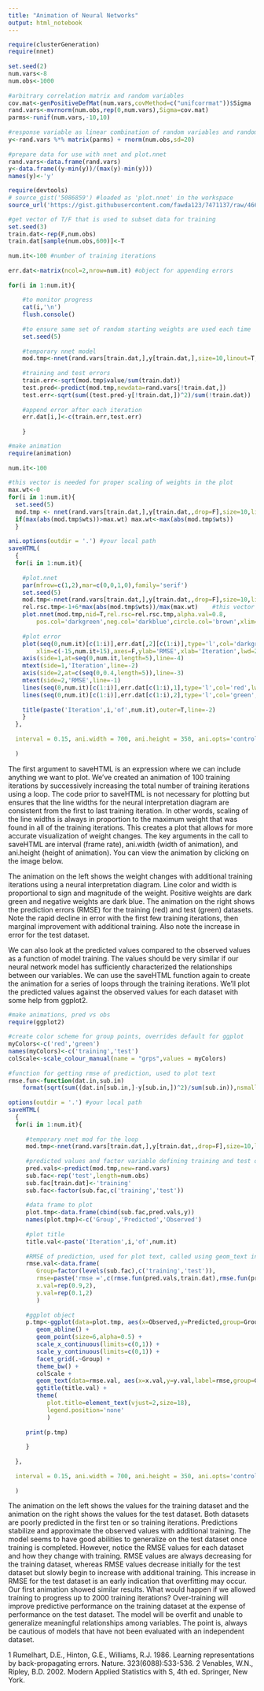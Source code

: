 ```yaml
---
title: "Animation of Neural Networks"
output: html_notebook
---
```


```r
require(clusterGeneration)
require(nnet)
 
set.seed(2)
num.vars<-8
num.obs<-1000
 
#arbitrary correlation matrix and random variables
cov.mat<-genPositiveDefMat(num.vars,covMethod=c("unifcorrmat"))$Sigma
rand.vars<-mvrnorm(num.obs,rep(0,num.vars),Sigma=cov.mat)
parms<-runif(num.vars,-10,10)
 
#response variable as linear combination of random variables and random error term
y<-rand.vars %*% matrix(parms) + rnorm(num.obs,sd=20)
 
#prepare data for use with nnet and plot.nnet
rand.vars<-data.frame(rand.vars)
y<-data.frame((y-min(y))/(max(y)-min(y)))
names(y)<-'y'
```

```r
require(devtools)
# source_gist('5086859') #loaded as 'plot.nnet' in the workspace
source_url('https://gist.githubusercontent.com/fawda123/7471137/raw/466c1474d0a505ff044412703516c34f1a4684a5/nnet_plot_update.r')
```

```r
#get vector of T/F that is used to subset data for training
set.seed(3) 
train.dat<-rep(F,num.obs)
train.dat[sample(num.obs,600)]<-T
 
num.it<-100 #number of training iterations
 
err.dat<-matrix(ncol=2,nrow=num.it) #object for appending errors
 
for(i in 1:num.it){
     
    #to monitor progress
    cat(i,'\n') 
    flush.console()
     
    #to ensure same set of random starting weights are used each time
    set.seed(5)
     
    #temporary nnet model
    mod.tmp<-nnet(rand.vars[train.dat,],y[train.dat,],size=10,linout=T,maxit=i,trace=F)
     
    #training and test errors
    train.err<-sqrt(mod.tmp$value/sum(train.dat))
    test.pred<-predict(mod.tmp,newdata=rand.vars[!train.dat,])
    test.err<-sqrt(sum((test.pred-y[!train.dat,])^2)/sum(!train.dat))
     
    #append error after each iteration
    err.dat[i,]<-c(train.err,test.err)
         
    }
```

```r
#make animation
require(animation)
 
num.it<-100
 
#this vector is needed for proper scaling of weights in the plot 
max.wt<-0
for(i in 1:num.it){
  set.seed(5)
  mod.tmp <- nnet(rand.vars[train.dat,],y[train.dat,,drop=F],size=10,linout=T,maxit=i-1,trace=F)
  if(max(abs(mod.tmp$wts))>max.wt) max.wt<-max(abs(mod.tmp$wts))
  }
 
ani.options(outdir = '.') #your local path
saveHTML(
  {
  for(i in 1:num.it){
   
    #plot.nnet
    par(mfrow=c(1,2),mar=c(0,0,1,0),family='serif')
    set.seed(5)
    mod.tmp<-nnet(rand.vars[train.dat,],y[train.dat,,drop=F],size=10,linout=T,maxit=i-1,trace=F)
    rel.rsc.tmp<-1+6*max(abs(mod.tmp$wts))/max(max.wt)    #this vector sets scale for line thickness
    plot.nnet(mod.tmp,nid=T,rel.rsc=rel.rsc.tmp,alpha.val=0.8,
        pos.col='darkgreen',neg.col='darkblue',circle.col='brown',xlim=c(0,100))
 
    #plot error
    plot(seq(0,num.it)[c(1:i)],err.dat[,2][c(1:i)],type='l',col='darkgrey',bty='n',ylim=c(-0.1,0.5),
        xlim=c(-15,num.it+15),axes=F,ylab='RMSE',xlab='Iteration',lwd=2,cex.lab=1.3)
    axis(side=1,at=seq(0,num.it,length=5),line=-4)
    mtext(side=1,'Iteration',line=-2)
    axis(side=2,at=c(seq(0,0.4,length=5)),line=-3)
    mtext(side=2,'RMSE',line=-1)
    lines(seq(0,num.it)[c(1:i)],err.dat[c(1:i),1],type='l',col='red',lwd=2)
    lines(seq(0,num.it)[c(1:i)],err.dat[c(1:i),2],type='l',col='green',lwd=2)
   
    title(paste('Iteration',i,'of',num.it),outer=T,line=-2)
    }
  },
   
  interval = 0.15, ani.width = 700, ani.height = 350, ani.opts='controls'
   
  )
```
 
 The first argument to saveHTML is an expression where we can include anything we want to plot. We’ve created an animation of 100 training iterations by successively increasing the total number of training iterations using a loop. The code prior to saveHTML is not necessary for plotting but ensures that the line widths for the neural interpretation diagram are consistent from the first to last training iteration. In other words, scaling of the line widths is always in proportion to the maximum weight that was found in all of the training iterations. This creates a plot that allows for more accurate visualization of weight changes. The key arguments in the call to saveHTML are interval (frame rate), ani.width (width of animation), and ani.height (height of animation). You can view the animation by clicking on the image below.

The animation on the left shows the weight changes with additional training iterations using a neural interpretation diagram. Line color and width is proportional to sign and magnitude of the weight. Positive weights are dark green and negative weights are dark blue. The animation on the right shows the prediction errors (RMSE) for the training (red) and test (green) datasets. Note the rapid decline in error with the first few training iterations, then marginal improvement with additional training. Also note the increase in error for the test dataset.

We can also look at the predicted values compared to the observed values as a function of model training. The values should be very similar if our neural network model has sufficiently characterized the relationships between our variables. We can use the saveHTML function again to create the animation for a series of loops through the training iterations. We’ll plot the predicted values against the observed values for each dataset with some help from ggplot2.








```r
#make animations, pred vs obs
require(ggplot2)
 
#create color scheme for group points, overrides default for ggplot
myColors<-c('red','green')
names(myColors)<-c('training','test')
colScale<-scale_colour_manual(name = "grps",values = myColors)
 
#function for getting rmse of prediction, used to plot text
rmse.fun<-function(dat.in,sub.in)
    format(sqrt(sum((dat.in[sub.in,]-y[sub.in,])^2)/sum(sub.in)),nsmall=4,digits=4)
 
options(outdir = '.') #your local path
saveHTML(
  {
  for(i in 1:num.it){
   
     #temporary nnet mod for the loop
     mod.tmp<-nnet(rand.vars[train.dat,],y[train.dat,,drop=F],size=10,linout=T,maxit=i,trace=F)
     
     #predicted values and factor variable defining training and test datasets
     pred.vals<-predict(mod.tmp,new=rand.vars)   
     sub.fac<-rep('test',length=num.obs)
     sub.fac[train.dat]<-'training'
     sub.fac<-factor(sub.fac,c('training','test'))
     
     #data frame to plot
     plot.tmp<-data.frame(cbind(sub.fac,pred.vals,y))
     names(plot.tmp)<-c('Group','Predicted','Observed')
     
     #plot title
     title.val<-paste('Iteration',i,'of',num.it)  
   
     #RMSE of prediction, used for plot text, called using geom_text in ggplot
     rmse.val<-data.frame(
        Group=factor(levels(sub.fac),c('training','test')),
        rmse=paste('rmse =',c(rmse.fun(pred.vals,train.dat),rmse.fun(pred.vals,!train.dat))),
        x.val=rep(0.9,2),
        y.val=rep(0.1,2)
        )
     
     #ggplot object
     p.tmp<-ggplot(data=plot.tmp, aes(x=Observed,y=Predicted,group=Group,colour=Group)) + 
        geom_abline() +
        geom_point(size=6,alpha=0.5) +
        scale_x_continuous(limits=c(0,1)) +
        scale_y_continuous(limits=c(0,1)) + 
        facet_grid(.~Group) +
        theme_bw() +
        colScale +
        geom_text(data=rmse.val, aes(x=x.val,y=y.val,label=rmse,group=Group),colour="black",size=4) +
        ggtitle(title.val) +
        theme(
           plot.title=element_text(vjust=2,size=18),
           legend.position='none'
           )
     
     print(p.tmp)
     
     }
     
  },
     
  interval = 0.15, ani.width = 700, ani.height = 350, ani.opts='controls'
     
  )
```

The animation on the left shows the values for the training dataset and the animation on the right shows the values for the test dataset. Both datasets are poorly predicted in the first ten or so training iterations. Predictions stabilize and approximate the observed values with additional training. The model seems to have good abilities to generalize on the test dataset once training is completed. However, notice the RMSE values for each dataset and how they change with training. RMSE values are always decreasing for the training dataset, whereas RMSE values decrease initially for the test dataset but slowly begin to increase with additional training. This increase in RMSE for the test dataset is an early indication that overfitting may occur. Our first animation showed similar results. What would happen if we allowed training to progress up to 2000 training iterations? Over-training will improve predictive performance on the training dataset at the expense of performance on the test dataset. The model will be overfit and unable to generalize meaningful relationships among variables. The point is, always be cautious of models that have not been evaluated with an independent dataset.

1 Rumelhart, D.E., Hinton, G.E., Williams, R.J. 1986. Learning representations by back-propagating errors. Nature. 323(6088):533-536.
2 Venables, W.N., Ripley, B.D. 2002. Modern Applied Statistics with S, 4th ed. Springer, New York.
